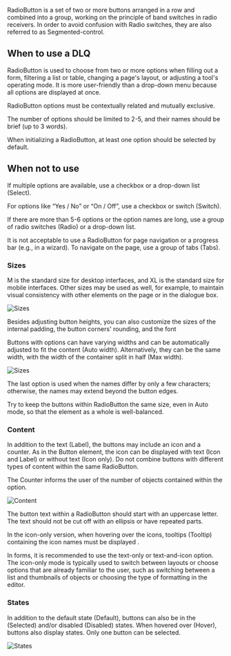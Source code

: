 RadioButton is a set of two or more buttons arranged in a row and combined into a group, working on the principle of band switches in radio receivers. In order to avoid confusion with Radio switches, they are also referred to as Segmented-control.

## When to use a DLQ

RadioButton is used to choose from two or more options when filling out a form, filtering a list or table, changing a page's layout, or adjusting a tool's operating mode. It is more user-friendly than a drop-down menu because all options are displayed at once.

RadioButton options must be contextually related and mutually exclusive.

The number of options should be limited to 2-5, and their names should be brief (up to 3 words).

When initializing a RadioButton, at least one option should be selected by default.

## When not to use

If multiple options are available, use a checkbox or a drop-down list (Select).

For options like “Yes / No” or “On / Off”, use a checkbox or switch (Switch).

If there are more than 5-6 options or the option names are long, use a group of radio switches (Radio) or a drop-down list.

It is not acceptable to use a RadioButton for page navigation or a progress bar (e.g., in a wizard). To navigate on the page, use a group of tabs (Tabs).

### Sizes

M is the standard size for desktop interfaces, and XL is the standard size for mobile interfaces. Other sizes may be used as well, for example, to maintain visual consistency with other elements on the page or in the dialogue box.

![Sizes](/static/images/design/RadioButton/Sizes1.png)

Besides adjusting button heights, you can also customize the sizes of the internal padding, the button corners' rounding, and the font

Buttons with options can have varying widths and can be automatically adjusted to fit the content (Auto width). Alternatively, they can be the same width, with the width of the container split in half (Max width).

![Sizes](/static/images/design/RadioButton/Sizes2.png)

The last option is used when the names differ by only a few characters; otherwise, the names may extend beyond the button edges.

Try to keep the buttons within RadioButton the same size, even in Auto mode, so that the element as a whole is well-balanced.

### Content

In addition to the text (Label), the buttons may include an icon and a counter. As in the Button element, the icon can be displayed with text (Icon and Label) or without text (Icon only). Do not combine buttons with different types of content within the same RadioButton.

The Counter informs the user of the number of objects contained within the option.

![Content](/static/images/design/RadioButton/Content.png)

The button text within a RadioButton should start with an uppercase letter. The text should not be cut off with an ellipsis or have repeated parts.

In the icon-only version, when hovering over the icons, tooltips (Tooltip) containing the icon names must be displayed .

In forms, it is recommended to use the text-only or text-and-icon option. The icon-only mode is typically used to switch between layouts or choose options that are already familiar to the user, such as switching between a list and thumbnails of objects or choosing the type of formatting in the editor.

### States

In addition to the default state (Default), buttons can also be in the (Selected) and/or disabled (Disabled) states. When hovered over (Hover), buttons also display states. Only one button can be selected.

![States](/static/images/design/RadioButton/States.png)